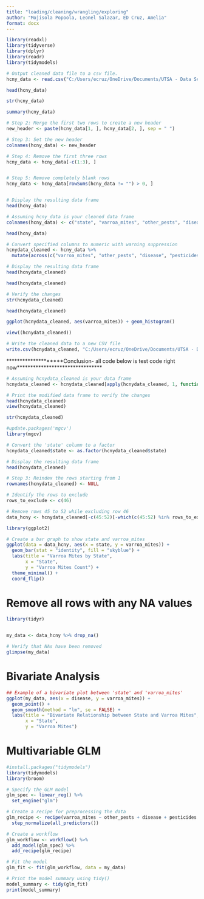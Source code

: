 ```yaml
---
title: "loading/cleaning/wrangling/exploring"
author: "Mojisola Popoola, Leonel Salazar, ED Cruz, Amelia"
format: docx
---
```


```r
library(readxl)
library(tidyverse)
library(dplyr)
library(readr)
library(tidymodels)
```





```r
# Output cleaned data file to a csv file.
hcny_data <- read.csv("C:/Users/ecruz/OneDrive/Documents/UTSA - Data Science Program/Semester Classes/Practicum II Repository/P2-Practicum-II-Portfolio-EdwardCruz/hcny_CleanDraft.csv", header = FALSE, stringsAsFactors = FALSE)
```





```r
head(hcny_data)
```


```r
str(hcny_data)
```


```r
summary(hcny_data)
```



```r
# Step 2: Merge the first two rows to create a new header
new_header <- paste(hcny_data[1, ], hcny_data[2, ], sep = " ")

# Step 3: Set the new header
colnames(hcny_data) <- new_header

# Step 4: Remove the first three rows
hcny_data <- hcny_data[-c(1:3), ]


# Step 5: Remove completely blank rows
hcny_data <- hcny_data[rowSums(hcny_data != "") > 0, ]


# Display the resulting data frame
head(hcny_data)
```


```r
# Assuming hcny_data is your cleaned data frame
colnames(hcny_data) <- c("state", "varroa_mites", "other_pests", "disease", "pesticides", "other", "unknown")
```




```r
head(hcny_data)
```


```r
# Convert specified columns to numeric with warning suppression
hcnydata_cleaned <- hcny_data %>%
  mutate(across(c("varroa_mites", "other_pests", "disease", "pesticides", "other", "unknown"), ~suppressWarnings(as.numeric(.))))

# Display the resulting data frame
head(hcnydata_cleaned)
```


```r
head(hcnydata_cleaned)
```


```r
# Verify the changes
str(hcnydata_cleaned)
```



```r
head(hcnydata_cleaned)
```


```r
ggplot(hcnydata_cleaned, aes(varroa_mites)) + geom_histogram()
```




```r
view((hcnydata_cleaned))
```



```r
# Write the cleaned data to a new CSV file
write.csv(hcnydata_cleaned, "C:/Users/ecruz/OneDrive/Documents/UTSA - Data Science Program/Semester Classes/Practicum II Repository/P2-Practicum-II-Portfolio-EdwardCruz/hcny_CleanDraft.csv", row.names = FALSE)
```

********************Conclusion- all code below is test code right now********************************





```r
# Assuming hcnydata_cleaned is your data frame
hcnydata_cleaned <- hcnydata_cleaned[apply(hcnydata_cleaned, 1, function(x) !all(is.na(x))), ]

# Print the modified data frame to verify the changes
head(hcnydata_cleaned)
view(hcnydata_cleaned)

```


```r
str(hcnydata_cleaned)
```


```r
#update.packages('mgcv')
library(mgcv)
```



```r
# Convert the 'state' column to a factor
hcnydata_cleaned$state <- as.factor(hcnydata_cleaned$state)

# Display the resulting data frame
head(hcnydata_cleaned)
```

```r
# Step 3: Reindex the rows starting from 1
rownames(hcnydata_cleaned) <- NULL
```




```r
# Identify the rows to exclude
rows_to_exclude <- c(46)

# Remove rows 45 to 52 while excluding row 46
data_hcny <- hcnydata_cleaned[-c(45:52)[-which(c(45:52) %in% rows_to_exclude)], ]
```



```r
library(ggplot2)

# Create a bar graph to show state and varroa_mites
ggplot(data = data_hcny, aes(x = state, y = varroa_mites)) +
  geom_bar(stat = "identity", fill = "skyblue") +
  labs(title = "Varroa Mites by State",
       x = "State",
       y = "Varroa Mites Count") +
  theme_minimal() +
  coord_flip()
```




# Remove all rows with any NA values

```r

library(tidyr)


my_data <- data_hcny %>% drop_na()

# Verify that NAs have been removed
glimpse(my_data)
```
# Bivariate Analysis

```r
## Example of a bivariate plot between 'state' and 'varroa_mites'
ggplot(my_data, aes(x = disease, y = varroa_mites)) +
  geom_point() +
  geom_smooth(method = "lm", se = FALSE) +
  labs(title = "Bivariate Relationship between State and Varroa Mites",
       x = "State",
       y = "Varroa Mites")
```
# Multivariable GLM

```r
#install.packages("tidymodels")
library(tidymodels)
library(broom)

# Specify the GLM model
glm_spec <- linear_reg() %>%
  set_engine("glm")

# Create a recipe for preprocessing the data
glm_recipe <- recipe(varroa_mites ~ other_pests + disease + pesticides + other + unknown, data = my_data) %>%
  step_normalize(all_predictors())

# Create a workflow
glm_workflow <- workflow() %>%
  add_model(glm_spec) %>%
  add_recipe(glm_recipe)

# Fit the model
glm_fit <- fit(glm_workflow, data = my_data)

# Print the model summary using tidy()
model_summary <- tidy(glm_fit)
print(model_summary)
```

